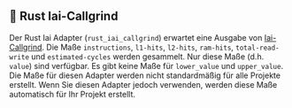 
## 🦀 Rust Iai-Callgrind

Der Rust Iai Adapter (`rust_iai_callgrind`) erwartet eine Ausgabe von [Iai-Callgrind](https://github.com/iai-callgrind/iai-callgrind).
Die Maße `instructions`, `l1-hits`, `l2-hits`, `ram-hits`, `total-read-write` und `estimated-cycles` werden gesammelt.
Nur diese Maße (d.h. `value`) sind verfügbar. Es gibt keine Maße für `lower_value` und `upper_value`.
Die Maße für diesen Adapter werden nicht standardmäßig für alle Projekte erstellt.
Wenn Sie diesen Adapter jedoch verwenden, werden diese Maße automatisch für Ihr Projekt erstellt.

<CargoRustIaiCallgrind />